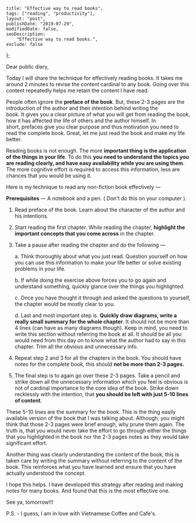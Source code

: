 
    title: "Effective way to read books",
    tags: ["reading", "productivity"],
    layout: "post",
    publishDate: "2019-07-29",
    modifiedDate: false,
    seoDescription:
        "Effective way to read books.",
    exclude: false
};

<BlogMeta data={props} />

Dear public diary,

Today I will share the technique for effectively reading books. It takes me around 2 minutes to revise the content cardinal to any book. Going over this content repeatedly helps me retain the content I have read.

People often ignore the **preface of the book**. But, these 2-3 pages are the introduction of the author and their intention behind writing the book. It gives you a clear picture of what you will get from reading the book, how it has affected the life of others and the author himself. In short, prefaces give you clear purpose and thus motivation you need to read the complete book. Great, let me just read the book and make my life better.

Reading books is not enough. The more **important thing is the application of the things in your life**. To do this **you need to understand the topics you are reading clearly, and have easy availability while you are using them**. The more cognitive effort is required to access this information, less are chances that you would be using it.

Here is my technique to read any non-fiction book effectively — 

**Prerequisites** — A notebook and a pen. ( Don't do this on your computer ).

1. Read preface of the book. Learn about the character of the author and his intentions.

2. Start reading the first chapter. While reading the chapter, **highlight the important concepts that you come across** in the chapter.

3. Take a pause after reading the chapter and do the following — 

    a. Think thoroughly about what you just read. Question yourself on how you can use this information to make your life better or solve existing problems in your life.

    b. If while doing the exercise above forces you to go again and understand something, quickly glance over the things you highlighted.

    c. Once you have thought it through and asked the questions to yourself, the chapter would be mostly clear to you.

    d. Last and most important step is. **Quickly draw diagrams, write a really small summary for the whole chapter**. It should not be more than 4 lines (can have as many diagrams though). Keep in mind, you need to write this section without referring the book at all. It should be all you would need from this day on to know what the author had to say in this chapter. Trim all the obvious and unnecessary info.

4. Repeat step 2 and 3 for all the chapters in the book. You should have notes for the complete book, this should **not be more than 2-3 pages.**

5. The final step is to again go over these 2-3 pages. Take a pencil and strike down all the unnecessary information which you feel is obvious is not of cardinal importance to the core idea of the book. Strike down recklessly with the intention, that **you should be left with just 5-10 lines of content**.


These 5-10 lines are the summary for the book. This is the thing easily available version of the book that I was talking about. Although, you might think that those 2-3 pages were brief enough, why prune them again. The truth is, that you would never take the effort to go through either the things that you highlighted in the book nor the 2-3 pages notes as they would take significant effort. 

Another thing was clearly understanding the content of the book, this is taken care by writing the summary without referring to the content of the book. This reinforces what you have learned and ensure that you have actually understood the concept.

I hope this helps. I have developed this strategy after reading and making notes for many books. And found that this is the most effective one.

See ya, tomorrow!!!

P.S. - I guess, I am in love with Vietnamese Coffee and Cafe's.